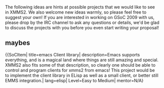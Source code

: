 The following ideas are hints at possible projects that we would like to see in XMMS2. We also welcome new ideas warmly, so please feel free to suggest your own! If you are interested in working on GSoC 2009 with us, please drop by the IRC channel to ask any questions or details, we'd be glad to discuss the projects with you before you even start writing your proposal!

{{SoCItem| title=Your idea
|description=This is where you get the chance to implement that really cool music-player related idea that has been brewing in your mind. It may be some funny interface, a crazy effect, a revolutionary way to handle collections, or something different. Surprise us! We love new ideas!
|lang=Depends
|level=Depends
|mentor=Depends}}

{{SoCItem| title=New Media Library Database Backend (S4)| description=XMMS2 uses SQLite as the backend for its media library. Since XMMS2 basically maps a key-value pairing,   it has been argued that using an SQL database in this case is suboptimal, especially with regards to some SQLite limitations. In this project, the student have to take advantage of the abstraction provided by Collections, and look into implementing a new backend for the XMMS2 media library. This project would include performance testing to showcase the differences with the current backend in various contexts of use.| lang=C| level=Hard| mentor=N/A}}

{{SoCItem| title=XMMS2-specific GUI toolkit widgets (GTK+ or Qt)| description=XMMS2 clients developed for GTK+ or Qt often implement the same widgets for displaying playlists, media status, and the media library. This project would be to implement a set of widgets for developing an xmms2 client with one of the popular toolkits. The study of existing music players and an interest in HCI would be required. Advanced examples include: a rich medialib display (scriptable, see [http://www.foobar2000.org/ foobar2000]), a graphical editor for [[Collections_Concept | Collections]], cover art manager, preferences panel for changing configvals, etc.| lang=probably C or C++| level=Medium to Hard| mentor=N/A}}

{{SoCItem| title=Effect chain clean-up and crossfade plugin| description=One of the most requested features is a cross-fade plugin. Right now cross-fade is not possible since effects (and all xform elements) are re-created for each song. Also the interface for enable and manage effect xforms is very clumsy. This SoC task is divided in three tasks. 1) create persistent xforms 2) revisit the effect configuration and 3) create a crossfade plugin. This project could also investigate passing data in frequency domain in xform chain ([http://thread.gmane.org/gmane.comp.multimedia.xmms2.devel/1535/focus=1536 see this ml thread]). The following bugs are related: 908 820 2008| lang=C| level=Medium| mentor=N/A}}

{{SoCItem| title=High-level clientlib (xmmsclient-easy)| description=Development of a higher-level client library, that would include features many clients have in common. Current ideas for xmmsclient-easy modules include: server state caching (playlist, metadata, playback status, etc), a new modular collection pattern parser, etc.| lang=C| level=Medium to Hard| mentor=N/A}}

{{SoCItem| title=The official awesome client| description=This is the legendary official client, it's finally time to get it rolling. So far there are only rough ideas, so we want this student to work with the community and get this going, it's probably more about prototypes than actual coding.| lang=C++/Qt/JavaScript| level=Hard| mentor=N/A}}

{{SoCItem| title=Your cool experimental client| description=Go crazy, experimental clients for iPhone, Android, maemo or maybe a fullscreen karaoke client.| lang=Any| level=Medium| mentor=N/A}}

{{SoCItem| title=MPD Brigde| description=An XMMS2 client that can act as an MPD server, thus allowing to control an XMMS2 server with MPD clients. There is [http://git.xmms.se/?p=mpd-bridge.git;a=summary one such attempt in Perl] by rafl and [http://www.freax.fr/photos/main.php?g2_itemId=847 another less advanced implementation in Python] by danderson, that can be used as reference (missing some parts of the MPD protocol).| lang=Any (Python would be a good choice)| level=Easy| mentor=N/A}}

== maybes ==
{{SoCItem| title=Multiple channel support| description=New formats like AC3 and DTS supports multiple channels. XMMS2 is technically prepared for this but without any decent support in the output plugins. The task will be to get full multiple channel support in XMMS2 for the PulseAudio, alsa and oss output (bonus if CoreAudio also supports it!)| lang=C| level=Medium to Hard| mentor=N/A}}

{{SoCItem| title=Mergestatus| description=We currently have multiple loosely coupled tools: our [http://bugs.xmms2.xmms.se/ Mantis bug tracker], the [http://git.xmms.se/merge merge page], [http://git.xmms.se/ Gitweb], the [http://wiki.xmms2.xmms.se/ official wiki]. We envision a new tool that would replace the merge page by transforming it into a more powerful review tool for new code in Git tree (on our server or any other), patches in mantis, etc. It would be tied to the bug tracker and allow inline commenting, Ã  la [http://www.review-board.org/ Review Board] but adapted to and optimized for the heterogeneity of DVCS and loose patches.| lang=Python| level=Hard| mentor=N/A}}

{{SoCItem| title=Spotify xform| description=Stream and browse spotify songs (probably worth taking a look at [http://despotify.se/ Despotify]).| lang=C| level=Medium| mentor=N/A}}

{{SoCItem| title=Logtable| description=We miss the log table, let's bring it back, maybe as a service client.| lang=C| level=Medium| mentor=N/A}}

{{SoCItem| title=Rockbox sync| description=[[http://www.rockbox.org Rockbox]] is the super cool F/OSS firmware for your music player. It stores its metadata in
an ondisk format called TagCache. This project would be to split the TagCache code from Rockbox out into a library, and then write a service client that given the
mount point of a rockbox device and the name of a collection would merge that collection to the player. It should hopefully support updating the TagCache on the device, but that can also be done by having the device sync itself. It should also support removing all songs from an arbitrary collection from the device.| lang=C| level=Medium| mentor=N/A}}

{{SoCItem| title=emacs Client library| description=Emacs supports everything, and is a magical land where things are still amazing and special. XMMS2 also fits some of that description, so clearly one should be able to control and program clients for xmms2 from emacs! This project would be to implement the client library in ELisp as well as a small client, or better still EMMS integration.| lang=elisp| Level=Easy to Medium| mentor=N/A}